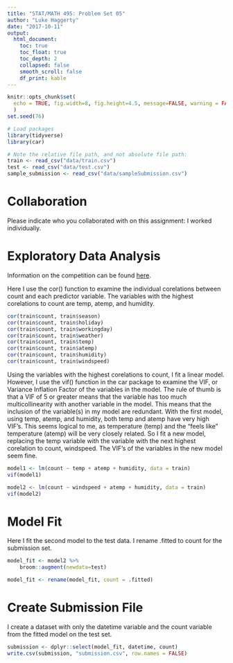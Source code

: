 ```yaml
---
title: "STAT/MATH 495: Problem Set 05"
author: "Luke Haggerty"
date: "2017-10-11"
output:
  html_document:
    toc: true
    toc_float: true
    toc_depth: 2
    collapsed: false
    smooth_scroll: false
    df_print: kable
---
```



```r
knitr::opts_chunk$set(
  echo = TRUE, fig.width=8, fig.height=4.5, message=FALSE, warning = FALSE
  )
set.seed(76)

# Load packages
library(tidyverse)
library(car)

# Note the relative file path, and not absolute file path:
train <- read_csv("data/train.csv")
test <- read_csv("data/test.csv")
sample_submission <- read_csv("data/sampleSubmission.csv")
```


# Collaboration

Please indicate who you collaborated with on this assignment: I worked individually.


# Exploratory Data Analysis

Information on the competition can be found [here](https://www.kaggle.com/c/bike-sharing-demand).

Here I use the cor() function to examine the individual corelations between count and each predictor variable. The variables with the highest corelations to count are temp, atemp, and humidity.
```r
cor(train$count, train$season)
cor(train$count, train$holiday)
cor(train$count, train$workingday)
cor(train$count, train$weather)
cor(train$count, train$temp)
cor(train$count, train$atemp)
cor(train$count, train$humidity)
cor(train$count, train$windspeed)
```

Using the variables with the highest corelations to count, I fit a linear model. However, I use the vif() function in the car package to examine the VIF, or Variance Inflation Factor of the variables in the model. The rule of thumb is that a VIF of 5 or greater means that the variable has too much multicollinearity with another variable in the model. This means that the inclusion of the variable(s) in my model are redundant. With the first model, using temp, atemp, and humidity, both temp and atemp have very high VIF's. This seems logical to me, as temperature (temp) and the "feels like" temperature (atemp) will be very closely related. So I fit a new model, replacing the temp variable with the variable with the next highest corelation to count, windspeed. The VIF's of the variables in the new model seem fine.
```r
model1 <- lm(count ~ temp + atemp + humidity, data = train)
vif(model1)

model2 <- lm(count ~ windspeed + atemp + humidity, data = train)
vif(model2)


```


# Model Fit
Here I fit the second model to the test data. I rename .fitted to count for the submission set.
```r
model_fit <- model2 %>% 
    broom::augment(newdata=test)

model_fit <- rename(model_fit, count = .fitted)
```


# Create Submission File
I create a dataset with only the datetime variable and the count variable from the fitted model on the test set.
```r
submission <- dplyr::select(model_fit, datetime, count)
write.csv(submission, "submission.csv", row.names = FALSE)
```
